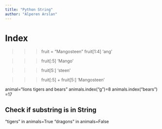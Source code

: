 ```yaml
---
title: "Python String"
author: "Alperen Arslan"
---
```


# Index

>>> fruit = "Mangosteen"
>>> fruit[1:4]
'ang'

>>> fruit[:5]
'Mango'

>>> fruit[5:]
'steen'

>>> fruit[:5] + fruit[5:]
'Mangosteen'


animal="lions tigers and bears"
animals.index("g")=8
animals.index("bears") =17

## Check if substring is in String

"tigers" in animals=True
"dragons" in animals=False
